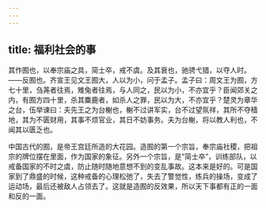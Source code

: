 ```yaml
---
---
---
```

title: 福利社会的事
---




其作囿也，以奉宗庙之具，简士卒，戒不虞。及其衰也，驰骋弋猎，以夺人时。——反囿也。齐宣王见文王囿大，人以为小，问于孟子。孟子曰：周文王为囿，方七十里，刍荛者往焉，雉兔者往焉，与人同之，民以为小，不亦宜乎？臣闻郊关之内，有囿方四十里，杀其麋鹿者，如杀人之罪，民以为大，不亦宜乎？楚灵为章华之台，伍举谏曰：夫先王之为台榭也，榭不过讲军实，台不过望氛祥，其所不夺穑地，其为不匮财用，其事不烦官业，其日不妨事务。夫为台榭，将以教人利也，不闻其以匮乏也。

中国古代的囿，是帝王宫廷所造的大花园。造囿的第一个宗旨，奉宗庙社稷，把祖宗的牌位摆在里面，作为国家的象征。另外一个宗旨，是“简士卒”，训练部队，以戒备国家的不时之虞，防止随时随地意想不到的变乱事故。这本来是好的。可是国家到了鼎盛的时候，这种戒备的心理松弛了，失去了警觉性，练兵的操场，变成了运动场，最后还被敌人占领去了。这就是造囿的反效果，所以天下事都有正的一面和反的一面。